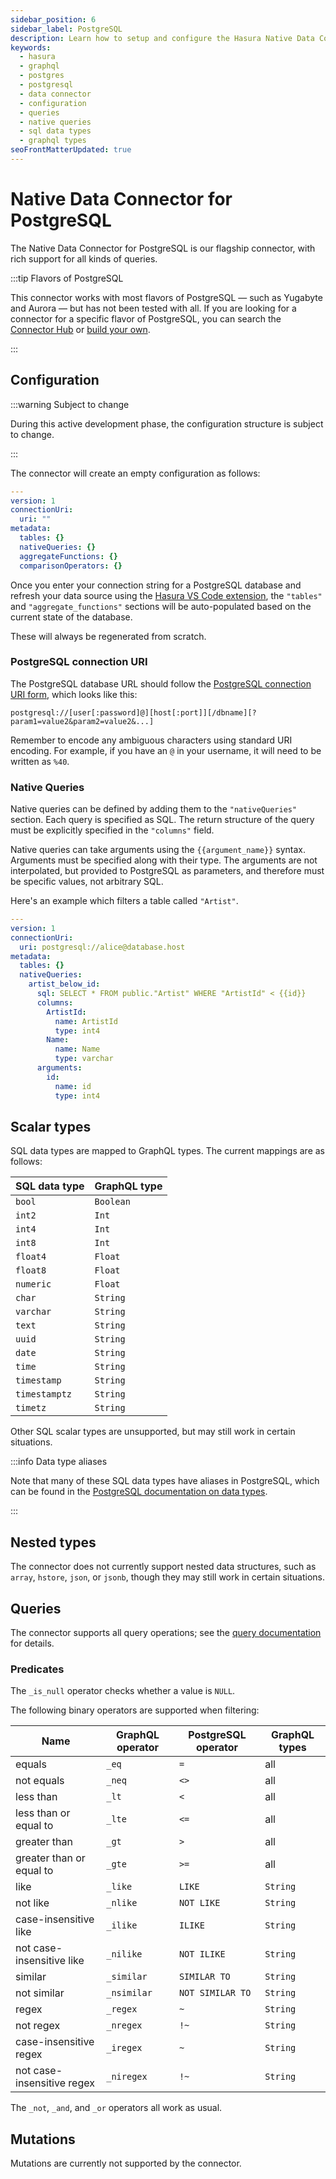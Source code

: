```yaml
---
sidebar_position: 6
sidebar_label: PostgreSQL
description: Learn how to setup and configure the Hasura Native Data Connector for PostgreSQL.
keywords:
  - hasura
  - graphql
  - postgres
  - postgresql
  - data connector
  - configuration
  - queries
  - native queries
  - sql data types
  - graphql types
seoFrontMatterUpdated: true
---
```


# Native Data Connector for PostgreSQL

The Native Data Connector for PostgreSQL is our flagship connector, with rich support for all kinds of queries.

:::tip Flavors of PostgreSQL

This connector works with most flavors of PostgreSQL — such as Yugabyte and Aurora — but has not been tested with all.
If you are looking for a connector for a specific flavor of PostgreSQL, you can search the [Connector Hub](https://hasura.io/connectors)
or [build your own](/connectors/build-your-own-connector.mdx).

:::

## Configuration

:::warning Subject to change

During this active development phase, the configuration structure is subject to change.

:::

The connector will create an empty configuration as follows:

```yaml
---
version: 1
connectionUri:
  uri: ""
metadata:
  tables: {}
  nativeQueries: {}
  aggregateFunctions: {}
  comparisonOperators: {}
```

Once you enter your connection string for a PostgreSQL database and refresh your data source using the
[Hasura VS Code extension](https://marketplace.visualstudio.com/items?itemName=HasuraHQ.hasura), the `"tables"` and
`"aggregate_functions"` sections will be auto-populated based on the current state of the database.

These will always be regenerated from scratch.

### PostgreSQL connection URI

The PostgreSQL database URL should follow the [PostgreSQL connection URI form][libpq: Connection Strings], which looks
like this:

```
postgresql://[user[:password]@][host[:port]][/dbname][?param1=value2&param2=value2&...]
```

Remember to encode any ambiguous characters using standard URI encoding. For example, if you have an `@` in your
username, it will need to be written as `%40`.

[libpq: Connection Strings]: https://www.postgresql.org/docs/current/libpq-connect.html#LIBPQ-CONNSTRING

### Native Queries

Native queries can be defined by adding them to the `"nativeQueries"` section. Each query is specified as SQL. The
return structure of the query must be explicitly specified in the `"columns"` field.

Native queries can take arguments using the `{{argument_name}}` syntax. Arguments must be specified along with their
type. The arguments are not interpolated, but provided to PostgreSQL as parameters, and therefore must be specific
values, not arbitrary SQL.

Here's an example which filters a table called `"Artist"`.

```yaml
---
version: 1
connectionUri:
  uri: postgresql://alice@database.host
metadata:
  tables: {}
  nativeQueries:
    artist_below_id:
      sql: SELECT * FROM public."Artist" WHERE "ArtistId" < {{id}}
      columns:
        ArtistId:
          name: ArtistId
          type: int4
        Name:
          name: Name
          type: varchar
      arguments:
        id:
          name: id
          type: int4
```

## Scalar types

SQL data types are mapped to GraphQL types. The current mappings are as follows:

| SQL data type | GraphQL type |
| ------------- | ------------ |
| `bool`        | `Boolean`    |
| `int2`        | `Int`        |
| `int4`        | `Int`        |
| `int8`        | `Int`        |
| `float4`      | `Float`      |
| `float8`      | `Float`      |
| `numeric`     | `Float`      |
| `char`        | `String`     |
| `varchar`     | `String`     |
| `text`        | `String`     |
| `uuid`        | `String`     |
| `date`        | `String`     |
| `time`        | `String`     |
| `timestamp`   | `String`     |
| `timestamptz` | `String`     |
| `timetz`      | `String`     |

Other SQL scalar types are unsupported, but may still work in certain situations.

:::info Data type aliases

Note that many of these SQL data types have aliases in PostgreSQL, which can be found in the [PostgreSQL documentation
on data types][PostgreSQL: data types].

[PostgreSQL: data types]: https://www.postgresql.org/docs/current/datatype.html

:::

## Nested types

The connector does not currently support nested data structures, such as `array`, `hstore`, `json`, or `jsonb`, though
they may still work in certain situations.

## Queries

The connector supports all query operations; see the [query documentation](/graphql-api/queries/index.mdx)
for details.

### Predicates

The `_is_null` operator checks whether a value is `NULL`.

The following binary operators are supported when filtering:

| Name                       | GraphQL operator | PostgreSQL operator | GraphQL types |
| -------------------------- | ---------------- | ------------------- | ------------- |
| equals                     | `_eq`            | `=`                 | all           |
| not equals                 | `_neq`           | `<>`                | all           |
| less than                  | `_lt`            | `<`                 | all           |
| less than or equal to      | `_lte`           | `<=`                | all           |
| greater than               | `_gt`            | `>`                 | all           |
| greater than or equal to   | `_gte`           | `>=`                | all           |
| like                       | `_like`          | `LIKE`              | `String`      |
| not like                   | `_nlike`         | `NOT LIKE`          | `String`      |
| case-insensitive like      | `_ilike`         | `ILIKE`             | `String`      |
| not case-insensitive like  | `_nilike`        | `NOT ILIKE`         | `String`      |
| similar                    | `_similar`       | `SIMILAR TO`        | `String`      |
| not similar                | `_nsimilar`      | `NOT SIMILAR TO`    | `String`      |
| regex                      | `_regex`         | `~`                 | `String`      |
| not regex                  | `_nregex`        | `!~`                | `String`      |
| case-insensitive regex     | `_iregex`        | `~`                 | `String`      |
| not case-insensitive regex | `_niregex`       | `!~`                | `String`      |

The `_not`, `_and`, and `_or` operators all work as usual.

## Mutations

Mutations are currently not supported by the connector.
